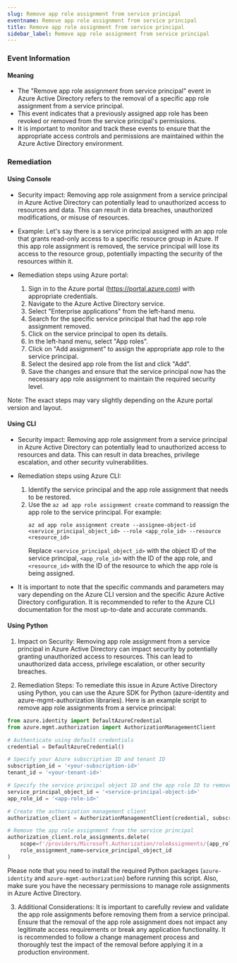 ```yaml
--- 
slug: Remove app role assignment from service principal
eventname: Remove app role assignment from service principal
title: Remove app role assignment from service principal
sidebar_label: Remove app role assignment from service principal
---
```

                       
### Event Information

#### Meaning

- The "Remove app role assignment from service principal" event in Azure Active Directory refers to the removal of a specific app role assignment from a service principal.
- This event indicates that a previously assigned app role has been revoked or removed from the service principal's permissions.
- It is important to monitor and track these events to ensure that the appropriate access controls and permissions are maintained within the Azure Active Directory environment.

### Remediation

#### Using Console

- Security impact: Removing app role assignment from a service principal in Azure Active Directory can potentially lead to unauthorized access to resources and data. This can result in data breaches, unauthorized modifications, or misuse of resources.

- Example: Let's say there is a service principal assigned with an app role that grants read-only access to a specific resource group in Azure. If this app role assignment is removed, the service principal will lose its access to the resource group, potentially impacting the security of the resources within it.

- Remediation steps using Azure portal:
  1. Sign in to the Azure portal (https://portal.azure.com) with appropriate credentials.
  2. Navigate to the Azure Active Directory service.
  3. Select "Enterprise applications" from the left-hand menu.
  4. Search for the specific service principal that had the app role assignment removed.
  5. Click on the service principal to open its details.
  6. In the left-hand menu, select "App roles".
  7. Click on "Add assignment" to assign the appropriate app role to the service principal.
  8. Select the desired app role from the list and click "Add".
  9. Save the changes and ensure that the service principal now has the necessary app role assignment to maintain the required security level.

Note: The exact steps may vary slightly depending on the Azure portal version and layout.

#### Using CLI

- Security impact: Removing app role assignment from a service principal in Azure Active Directory can potentially lead to unauthorized access to resources and data. This can result in data breaches, privilege escalation, and other security vulnerabilities.

- Remediation steps using Azure CLI:
  1. Identify the service principal and the app role assignment that needs to be restored.
  2. Use the `az ad app role assignment create` command to reassign the app role to the service principal. For example:
     ```
     az ad app role assignment create --assignee-object-id <service_principal_object_id> --role <app_role_id> --resource <resource_id>
     ```
     Replace `<service_principal_object_id>` with the object ID of the service principal, `<app_role_id>` with the ID of the app role, and `<resource_id>` with the ID of the resource to which the app role is being assigned.

- It is important to note that the specific commands and parameters may vary depending on the Azure CLI version and the specific Azure Active Directory configuration. It is recommended to refer to the Azure CLI documentation for the most up-to-date and accurate commands.

#### Using Python

1. Impact on Security: Removing app role assignment from a service principal in Azure Active Directory can impact security by potentially granting unauthorized access to resources. This can lead to unauthorized data access, privilege escalation, or other security breaches.

2. Remediation Steps: To remediate this issue in Azure Active Directory using Python, you can use the Azure SDK for Python (azure-identity and azure-mgmt-authorization libraries). Here is an example script to remove app role assignments from a service principal:

```python
from azure.identity import DefaultAzureCredential
from azure.mgmt.authorization import AuthorizationManagementClient

# Authenticate using default credentials
credential = DefaultAzureCredential()

# Specify your Azure subscription ID and tenant ID
subscription_id = '<your-subscription-id>'
tenant_id = '<your-tenant-id>'

# Specify the service principal object ID and the app role ID to remove
service_principal_object_id = '<service-principal-object-id>'
app_role_id = '<app-role-id>'

# Create the authorization management client
authorization_client = AuthorizationManagementClient(credential, subscription_id)

# Remove the app role assignment from the service principal
authorization_client.role_assignments.delete(
    scope=f'/providers/Microsoft.Authorization/roleAssignments/{app_role_id}',
    role_assignment_name=service_principal_object_id
)
```

Please note that you need to install the required Python packages (`azure-identity` and `azure-mgmt-authorization`) before running this script. Also, make sure you have the necessary permissions to manage role assignments in Azure Active Directory.

3. Additional Considerations: It is important to carefully review and validate the app role assignments before removing them from a service principal. Ensure that the removal of the app role assignment does not impact any legitimate access requirements or break any application functionality. It is recommended to follow a change management process and thoroughly test the impact of the removal before applying it in a production environment.


 